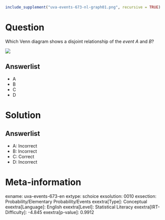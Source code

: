 ```r
include_supplement("uva-events-673-nl-graph01.png", recursive = TRUE)
```

Question
========

Which Venn diagram shows a disjoint relationship of the *event A* and *B*?

![](uva-events-673-nl-graph01.png)

Answerlist
----------

* A
* B
* C
* D

Solution
========

Answerlist
----------

* A: Incorrect
* B: Incorrect
* C: Correct
* D: Incorrect

Meta-information
================
exname: uva-events-673-en
extype: schoice
exsolution: 0010
exsection: Probability/Elementary Probability/Events
exextra[Type]: Conceptual
exextra[Language]: English
exextra[Level]: Statistical Literacy
exextra[IRT-Difficulty]: -4.845
exextra[p-value]: 0.9912
